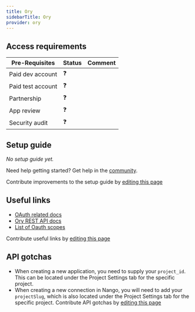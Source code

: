 ```yaml
---
title: Ory
sidebarTitle: Ory
provider: ory
---
```



<Overview />
<PreBuiltTooling />
<PreBuiltUseCases />

## Access requirements
| Pre-Requisites | Status | Comment|
| - | - | - |
| Paid dev account | ❓ |  |
| Paid test account | ❓ |  |
| Partnership | ❓ | |
| App review | ❓ |  |
| Security audit | ❓ | |


## Setup guide

_No setup guide yet._

<Tip>Need help getting started? Get help in the [community](https://nango.dev/slack).</Tip>

<Note>Contribute improvements to the setup guide by [editing this page](https://github.com/nangohq/nango/tree/master/docs-v2/integrations/all/ory.mdx)</Note>


## Useful links

-   [OAuth related docs](https://www.ory.sh/docs/oauth2-oidc/client-credentials#body-authentication)
-   [Ory REST API docs](https://www.ory.sh/docs/welcome)
-   [List of Oauth scopes](https://www.ory.sh/docs/oauth2-oidc/openid-connect-claims-scope-custom)

<Note>Contribute useful links by [editing this page](https://github.com/nangohq/nango/tree/master/docs-v2/integrations/all/ory.mdx)</Note>

## API gotchas

-   When creating a new application, you need to supply your `project_id`. This can be located under the Project Settings tab for the specific project.
-   When creating a new connection in Nango, you will need to add your `projectSlug`, which is also located under the Project Settings tab for the specific project.
<Note>Contribute API gotchas by [editing this page](https://github.com/nangohq/nango/tree/master/docs-v2/integrations/all/ory.mdx)</Note>
